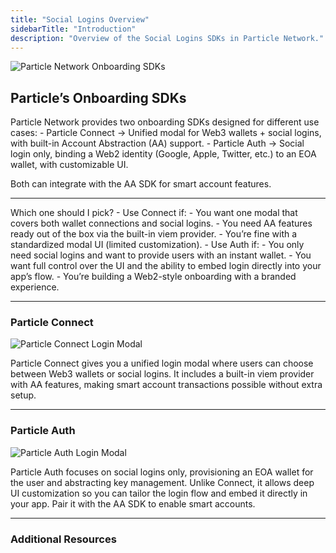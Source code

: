 ```yaml
---
title: "Social Logins Overview"
sidebarTitle: "Introduction"
description: "Overview of the Social Logins SDKs in Particle Network."
---
```



<Frame>
  <img src="https://static.particle.network/mintlify/images/06.gif" alt="Particle Network Onboarding SDKs" style={{ width: '100%', maxWidth: '600px' }} />
</Frame>


## Particle’s Onboarding SDKs

Particle Network provides two onboarding SDKs designed for different use cases:
	- Particle Connect → Unified modal for Web3 wallets + social logins, with built-in Account Abstraction (AA) support.
	- Particle Auth → Social login only, binding a Web2 identity (Google, Apple, Twitter, etc.) to an EOA wallet, with customizable UI.

Both can integrate with the AA SDK for smart account features.

***

Which one should I pick?
	- Use Connect if:
	- You want one modal that covers both wallet connections and social logins.
	- You need AA features ready out of the box via the built-in viem provider.
	- You’re fine with a standardized modal UI (limited customization).
	- Use Auth if:
	- You only need social logins and want to provide users with an instant wallet.
	- You want full control over the UI and the ability to embed login directly into your app’s flow.
	- You’re building a Web2-style onboarding with a branded experience.

***

### Particle Connect

<Frame caption="Particle Connect Login Modal">
  <img src="./images/connect-modal.png" alt="Particle Connect Login Modal" style={{ width: '100%', maxWidth: '600px', maxHeight: '400px' }} />
</Frame>


Particle Connect gives you a unified login modal where users can choose between Web3 wallets or social logins. It includes a built-in viem provider with AA features, making smart account transactions possible without extra setup.

<CardGroup cols={1}>
  <Card title="Particle Connect Introduction" icon="plug" href="/api-reference/connect/introduction" />
  <Card title="Quickstart (Web)" icon="rocket" href="/api-reference/guides/wallet-as-a-service/waas/connect/web-quickstart" />
  <Card title="Web SDK Reference" icon="code" href="/api-reference/connect/desktop/web" />
</CardGroup>



***

### Particle Auth

<Frame caption="Particle Auth Login Modal">
  <img src="./images/auth-modal.png" alt="Particle Auth Login Modal" style={{ width: '100%', maxWidth: '600px', maxHeight: '400px' }} />
</Frame>


Particle Auth focuses on social logins only, provisioning an EOA wallet for the user and abstracting key management. Unlike Connect, it allows deep UI customization so you can tailor the login flow and embed it directly in your app. Pair it with the AA SDK to enable smart accounts.

<CardGroup cols={1}>
  <Card title="Particle Auth Introduction" icon="user" href="/api-reference/auth/introduction" />
  <Card title="Quickstart (Web)" icon="rocket" href="/api-reference/guides/wallet-as-a-service/waas/auth/web-quickstart" />
  <Card title="Web SDK Reference" icon="code" href="/api-reference/auth/desktop-sdks/web" />
</CardGroup>

***

### Additional Resources

<CardGroup cols={3}>
  <Card title="Customization" icon="paintbrush" href="/social-logins/configuration/appearance/auth" />
  <Card title="Dashboard" icon="table-columns" href="/social-logins/dashboard" />
  <Card title="Network Coverage" icon="map" href="/social-logins/network-coverage" />
</CardGroup>
